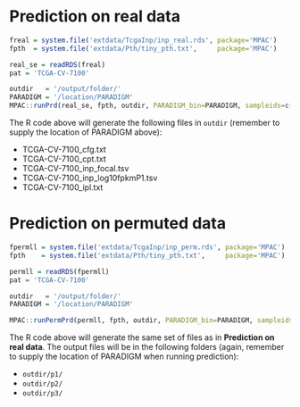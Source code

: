 # Prediction on real data

```r
freal = system.file('extdata/TcgaInp/inp_real.rds', package='MPAC')
fpth  = system.file('extdata/Pth/tiny_pth.txt',     package='MPAC')

real_se = readRDS(freal)
pat = 'TCGA-CV-7100'

outdir   = '/output/folder/'
PARADIGM = '/location/PARADIGM'
MPAC::runPrd(real_se, fpth, outdir, PARADIGM_bin=PARADIGM, sampleids=c(pat))
```

The R code above will generate the following files in `outdir` (remember to 
supply the location of PARADIGM above):

- TCGA-CV-7100_cfg.txt
- TCGA-CV-7100_cpt.txt
- TCGA-CV-7100_inp_focal.tsv
- TCGA-CV-7100_inp_log10fpkmP1.tsv
- TCGA-CV-7100_ipl.txt


# Prediction on permuted data

```r
fpermll = system.file('extdata/TcgaInp/inp_perm.rds', package='MPAC')
fpth    = system.file('extdata/Pth/tiny_pth.txt',     package='MPAC')

permll = readRDS(fpermll)
pat = 'TCGA-CV-7100'

outdir   = '/output/folder/'
PARADIGM = '/location/PARADIGM'

MPAC::runPermPrd(permll, fpth, outdir, PARADIGM_bin=PARADIGM, sampleids=c(pat))
```

The R code above will generate the same set of files as in __Prediction on 
real data__. The output files will be in the following folders (again, remember
to supply the location of PARADIGM when running prediction):

- `outdir/p1/`
- `outdir/p2/`
- `outdir/p3/`
